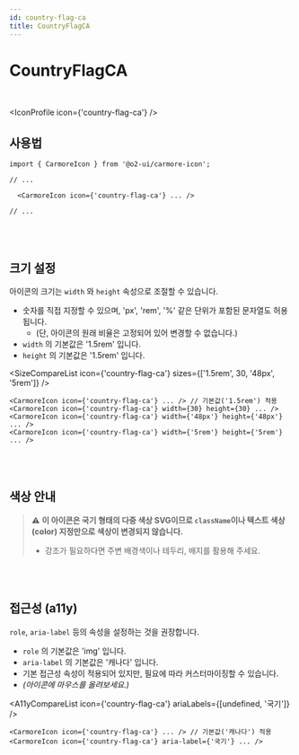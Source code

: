 ```yaml
---
id: country-flag-ca
title: CountryFlagCA
---
```




# CountryFlagCA

<br />

<IconProfile icon={'country-flag-ca'} />

## 사용법

```tsx
import { CarmoreIcon } from '@o2-ui/carmore-icon';

// ...

  <CarmoreIcon icon={'country-flag-ca'} ... />

// ...
```

<br />
<br />

## 크기 설정

아이콘의 크기는 `width` 와 `height` 속성으로 조절할 수 있습니다.

- 숫자를 직접 지정할 수 있으며, 'px', 'rem', '%' 같은 단위가 포함된 문자열도 허용됩니다.
  - (단, 아이콘의 원래 비율은 고정되어 있어 변경할 수 없습니다.)
- `width` 의 기본값은 '1.5rem' 입니다.
- `height` 의 기본값은 '1.5rem' 입니다.

<SizeCompareList icon={'country-flag-ca'} sizes={['1.5rem', 30, '48px', '5rem']} />

```tsx
<CarmoreIcon icon={'country-flag-ca'} ... /> // 기본값('1.5rem') 적용
<CarmoreIcon icon={'country-flag-ca'} width={30} height={30} ... />
<CarmoreIcon icon={'country-flag-ca'} width={'48px'} height={'48px'} ... />
<CarmoreIcon icon={'country-flag-ca'} width={'5rem'} height={'5rem'} ... />
```

<br />
<br />

## 색상 안내

> ⚠️ <b>이 아이콘은 국기 형태의 다중 색상 SVG이므로 `className`이나 텍스트 색상(color) 지정만으로 색상이 변경되지 않습니다. </b>
>
> - 강조가 필요하다면 주변 배경색이나 테두리, 배지를 활용해 주세요.

<br />
<br />

## 접근성 (a11y)

`role`, `aria-label` 등의 속성을 설정하는 것을 권장합니다.

- `role` 의 기본값은 'img' 입니다.
- `aria-label` 의 기본값은 '캐나다' 입니다.
- 기본 접근성 속성이 적용되어 있지만, 필요에 따라 커스터마이징할 수 있습니다.
- _(아이콘에 마우스를 올려보세요.)_

<A11yCompareList icon={'country-flag-ca'} ariaLabels={[undefined, '국기']} />

```tsx
<CarmoreIcon icon={'country-flag-ca'} ... /> // 기본값('캐나다') 적용
<CarmoreIcon icon={'country-flag-ca'} aria-label={'국기'} ... />
```
